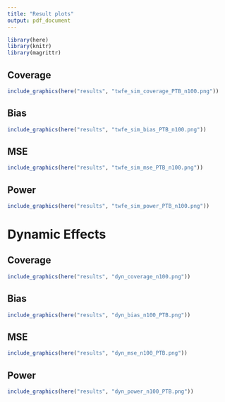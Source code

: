 ```yaml
---
title: "Result plots"
output: pdf_document
---
```


```r
library(here)
library(knitr)
library(magrittr)
```

## Coverage

```r
include_graphics(here("results", "twfe_sim_coverage_PTB_n100.png"))
```

## Bias

```r
include_graphics(here("results", "twfe_sim_bias_PTB_n100.png"))
```

## MSE

```r
include_graphics(here("results", "twfe_sim_mse_PTB_n100.png"))
```

## Power

```r
include_graphics(here("results", "twfe_sim_power_PTB_n100.png"))
```

# Dynamic Effects

## Coverage

```r
include_graphics(here("results", "dyn_coverage_n100.png"))
```

## Bias

```r
include_graphics(here("results", "dyn_bias_n100_PTB.png"))
```

## MSE

```r
include_graphics(here("results", "dyn_mse_n100_PTB.png"))
```

## Power

```r
include_graphics(here("results", "dyn_power_n100_PTB.png"))
```